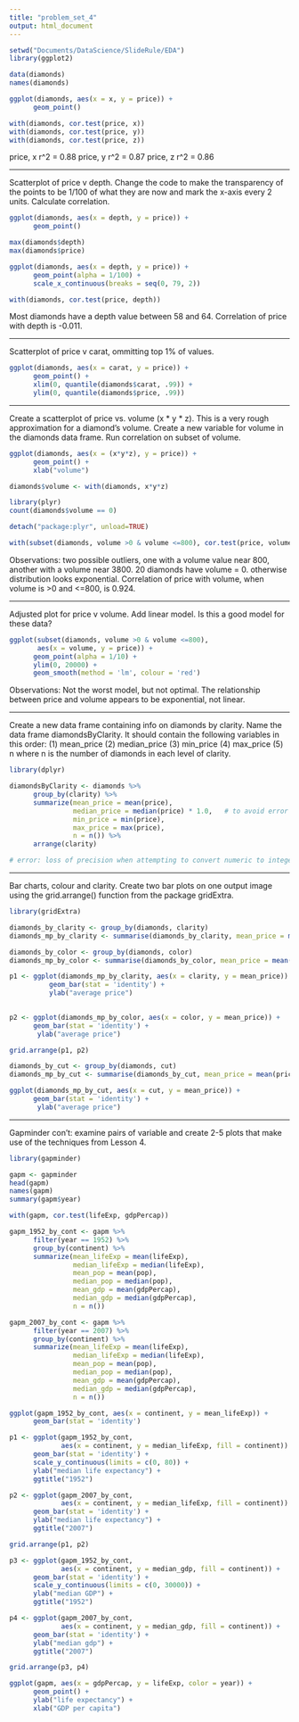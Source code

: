```yaml
---
title: "problem_set_4"
output: html_document
---
```



```r
setwd("Documents/DataScience/SlideRule/EDA")
library(ggplot2)

data(diamonds)
names(diamonds)

ggplot(diamonds, aes(x = x, y = price)) +
      geom_point()
```


```r

with(diamonds, cor.test(price, x))
with(diamonds, cor.test(price, y))
with(diamonds, cor.test(price, z))
```
price, x  r^2 = 0.88
price, y  r^2 = 0.87
price, z  r^2 = 0.86

***

Scatterplot of price v depth. Change the code to make the transparency of the
points to be 1/100 of what they are now and mark the x-axis every 2 units. Calculate correlation.

```r
ggplot(diamonds, aes(x = depth, y = price)) +
      geom_point()

max(diamonds$depth)
max(diamonds$price)

ggplot(diamonds, aes(x = depth, y = price)) +
      geom_point(alpha = 1/100) +
      scale_x_continuous(breaks = seq(0, 79, 2))

with(diamonds, cor.test(price, depth))
```

Most diamonds have a depth value between 58 and 64. Correlation of price with 
depth is -0.011.

***
Scatterplot of price v carat, ommitting top 1% of values.

```r
ggplot(diamonds, aes(x = carat, y = price)) +
      geom_point() +
      xlim(0, quantile(diamonds$carat, .99)) +
      ylim(0, quantile(diamonds$price, .99))

```

***
Create a scatterplot of price vs. volume (x * y * z). This is a very 
rough approximation for a diamond's volume.  Create a new variable 
for volume in the diamonds data frame. Run correlation on subset of 
volume.

```r

ggplot(diamonds, aes(x = (x*y*z), y = price)) +
      geom_point() +
      xlab("volume")

diamonds$volume <- with(diamonds, x*y*z)

library(plyr)
count(diamonds$volume == 0)

detach("package:plyr", unload=TRUE)

with(subset(diamonds, volume >0 & volume <=800), cor.test(price, volume))

```

Observations: two possible outliers, one with a volume value near 800, 
another with a volume near 3800.  20 diamonds have volume = 0. otherwise 
distribution looks exponential. Correlation of price with volume, when 
volume is >0 and <=800, is 0.924.

***

Adjusted plot for price v volume. Add linear model. Is this a good model 
for these data?

```r

ggplot(subset(diamonds, volume >0 & volume <=800), 
       aes(x = volume, y = price)) +
      geom_point(alpha = 1/10) +
      ylim(0, 20000) +
      geom_smooth(method = 'lm', colour = 'red')

```

Observations: Not the worst model, but not optimal.  The relationship between
price and volume appears to be exponential, not linear.

***

Create a new data frame containing info on diamonds by clarity. 
Name the data frame diamondsByClarity. It should contain the following 
variables in this order:
     (1) mean_price
     (2) median_price
     (3) min_price
     (4) max_price
     (5) n
where n is the number of diamonds in each level of clarity.

```r

library(dplyr)

diamondsByClarity <- diamonds %>%
      group_by(clarity) %>%
      summarize(mean_price = mean(price),
                median_price = median(price) * 1.0,   # to avoid error below
                min_price = min(price),
                max_price = max(price),
                n = n()) %>%
      arrange(clarity)

# error: loss of precision when attempting to convert numeric to integer
```

***

Bar charts, colour and clarity. Create two bar plots on one output 
image using the grid.arrange() function from the package gridExtra.

```r
library(gridExtra)

diamonds_by_clarity <- group_by(diamonds, clarity)
diamonds_mp_by_clarity <- summarise(diamonds_by_clarity, mean_price = mean(price))

diamonds_by_color <- group_by(diamonds, color)
diamonds_mp_by_color <- summarise(diamonds_by_color, mean_price = mean(price))

p1 <- ggplot(diamonds_mp_by_clarity, aes(x = clarity, y = mean_price)) +
          geom_bar(stat = 'identity') +
          ylab("average price")
           

p2 <- ggplot(diamonds_mp_by_color, aes(x = color, y = mean_price)) +
      geom_bar(stat = 'identity') +
       ylab("average price")

grid.arrange(p1, p2)

diamonds_by_cut <- group_by(diamonds, cut)
diamonds_mp_by_cut <- summarise(diamonds_by_cut, mean_price = mean(price))

ggplot(diamonds_mp_by_cut, aes(x = cut, y = mean_price)) +
      geom_bar(stat = 'identity') +
       ylab("average price")

```

***
Gapminder con't: examine pairs of variable and create 2-5 plots that make
use of the techniques from Lesson 4.

```r
library(gapminder)

gapm <- gapminder
head(gapm)
names(gapm)
summary(gapm$year)

with(gapm, cor.test(lifeExp, gdpPercap))

gapm_1952_by_cont <- gapm %>%
      filter(year == 1952) %>%
      group_by(continent) %>%
      summarize(mean_lifeExp = mean(lifeExp),
                median_lifeExp = median(lifeExp),
                mean_pop = mean(pop),
                median_pop = median(pop),
                mean_gdp = mean(gdpPercap),
                median_gdp = median(gdpPercap),
                n = n())

gapm_2007_by_cont <- gapm %>%
      filter(year == 2007) %>%
      group_by(continent) %>%
      summarize(mean_lifeExp = mean(lifeExp),
                median_lifeExp = median(lifeExp),
                mean_pop = mean(pop),
                median_pop = median(pop),
                mean_gdp = mean(gdpPercap),
                median_gdp = median(gdpPercap),
                n = n())

ggplot(gapm_1952_by_cont, aes(x = continent, y = mean_lifeExp)) +
      geom_bar(stat = 'identity')

p1 <- ggplot(gapm_1952_by_cont,
             aes(x = continent, y = median_lifeExp, fill = continent)) +
      geom_bar(stat = 'identity') +
      scale_y_continuous(limits = c(0, 80)) +
      ylab("median life expectancy") +
      ggtitle("1952")

p2 <- ggplot(gapm_2007_by_cont, 
             aes(x = continent, y = median_lifeExp, fill = continent)) +
      geom_bar(stat = 'identity') +
      ylab("median life expectancy") +
      ggtitle("2007")

grid.arrange(p1, p2)

p3 <- ggplot(gapm_1952_by_cont,
             aes(x = continent, y = median_gdp, fill = continent)) +
      geom_bar(stat = 'identity') +
      scale_y_continuous(limits = c(0, 30000)) +
      ylab("median GDP") +
      ggtitle("1952")

p4 <- ggplot(gapm_2007_by_cont, 
             aes(x = continent, y = median_gdp, fill = continent)) +
      geom_bar(stat = 'identity') +
      ylab("median gdp") +
      ggtitle("2007")

grid.arrange(p3, p4)

ggplot(gapm, aes(x = gdpPercap, y = lifeExp, color = year)) +
      geom_point() +
      ylab("life expectancy") +
      xlab("GDP per capita")
```

